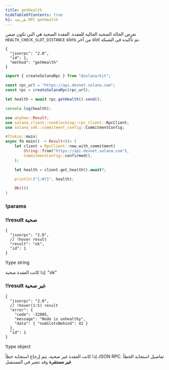 ```yaml
---
title: getHealth
hideTableOfContents: true
h1: طريقة RPC getHealth
---
```


تعرض الحالة الصحية الحالية للعقدة. العقدة الصحية هي التي تكون ضمن
`HEALTH_CHECK_SLOT_DISTANCE` slots من آخر slot تم تأكيده في الشبكة.

<APIMethod>

```jsonc !!request curl
{
  "jsonrpc": "2.0",
  "id": 1,
  "method": "getHealth"
}
```

```ts !!request title="Kit"
import { createSolanaRpc } from "@solana/kit";

const rpc_url = "https://api.devnet.solana.com";
const rpc = createSolanaRpc(rpc_url);

let health = await rpc.getHealth().send();

console.log(health);
```

```rs !!request title="Rust"
use anyhow::Result;
use solana_client::nonblocking::rpc_client::RpcClient;
use solana_sdk::commitment_config::CommitmentConfig;

#[tokio::main]
async fn main() -> Result<()> {
    let client = RpcClient::new_with_commitment(
        String::from("https://api.devnet.solana.com"),
        CommitmentConfig::confirmed(),
    );

    let health = client.get_health().await?;

    println!("{:#?}", health);

    Ok(())
}
```

### !params

### !!result صحية

```jsonc !response
{
  "jsonrpc": "2.0",
  // !hover result
  "result": "ok",
  "id": 1
}
```

!type string

إذا كانت العقدة صحية: "ok"

### !!result غير صحية

```jsonc !response
{
  "jsonrpc": "2.0",
  // !hover(1:5) result
  "error": {
    "code": -32005,
    "message": "Node is unhealthy",
    "data": { "numSlotsBehind": 42 }
  },
  "id": 1
}
```

!type object

إذا كانت العقدة غير صحية، يتم إرجاع استجابة خطأ JSON RPC. تفاصيل استجابة الخطأ
**غير مستقرة** وقد تتغير في المستقبل

</APIMethod>
